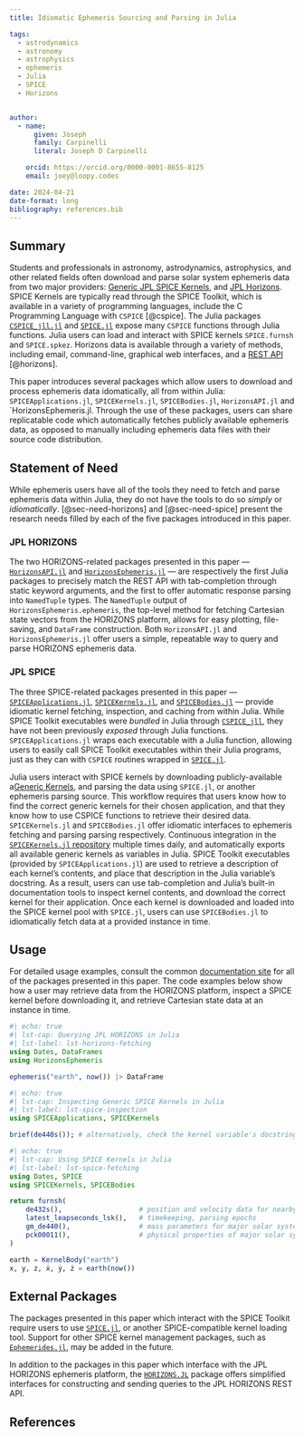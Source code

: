 ```yaml
---
title: Idiomatic Ephemeris Sourcing and Parsing in Julia

tags: 
  - astrodynamics
  - astronomy
  - astrophysics
  - ephemeris
  - Julia
  - SPICE
  - Horizons


author:
  - name:
      given: Joseph
      family: Carpinelli
      literal: Joseph D Carpinelli

    orcid: https://orcid.org/0000-0001-8655-8125
    email: joey@loopy.codes

date: 2024-04-21
date-format: long
bibliography: references.bib
---
```


## Summary {#sec-summary}

Students and professionals in astronomy, astrodynamics, astrophysics, and other 
related fields often download and parse solar system ephemeris data from two 
major providers: 
[Generic JPL SPICE Kernels](https://naif.jpl.nasa.gov/pub/naif/generic_kernels/),
and [JPL Horizons](https://ssd.jpl.nasa.gov/horizons/). SPICE Kernels are 
typically read through the SPICE Toolkit, which is available in a variety of 
programming languages, include the C Programming Language with `CSPICE` [@cspice]. 
The Julia packages [`CSPICE_jll.jl`](https://github.com/JuliaBinaryWrappers/CSPICE_jll.jl) 
and [`SPICE.jl`](https://github.com/JuliaAstro/SPICE.jl) expose many `CSPICE` 
functions through Julia functions. Julia users can load and interact with SPICE 
kernels `SPICE.furnsh` and `SPICE.spkez`. Horizons data is available through
a variety of methods, including email, command-line, graphical web interfaces,
and a [REST API](https://ssd-api.jpl.nasa.gov/doc/horizons.html) [@horizons].

This paper introduces several packages which allow users to download and process 
ephemeris data idomatically, all from within Julia: `SPICEApplications.jl`, 
`SPICEKernels.jl`, `SPICEBodies.jl`, `HorizonsAPI.jl` and `HorizonsEphemeris.jl. 
Through the use of these packages, users can share replicatable code which 
automatically fetches publicly available ephemeris data, as opposed to manually 
including ephemeris data files with their source code distribution. 

## Statement of Need {#sec-need}

While ephemeris users have all of the tools they need to fetch and parse ephemeris
data within Julia, they do not have the tools to do so _simply_ or 
_idiomatically_. [@sec-need-horizons] and [@sec-need-spice] present the research 
needs filled by each of the five packages introduced in this paper. 

### JPL HORIZONS {#sec-need-horizons}

The two HORIZONS-related packages presented in this paper --- 
[`HorizonsAPI.jl`](https://github.com/cadojo/HorizonsAPI.jl)
and [`HorizonsEphemeris.jl`](https://github.com/cadojo/HorizonsEphemeris.jl) ---
are respectively the first Julia packages to precisely match the REST API with
tab-completion through static keyword arguments, and the first to offer 
automatic response parsing into `NamedTuple` types. The `NamedTuple` output of 
`HorizonsEphemeris.ephemeris`, the top-level method for fetching Cartesian state 
vectors from the HORIZONS platform, allows for easy plotting, file-saving, and 
`DataFrame` construction. Both `HorizonsAPI.jl` and `HorizonsEphemeris.jl` offer
users a simple, repeatable way to query and parse HORIZONS ephemeris data. 

### JPL SPICE {#sec-need-spice}

The three SPICE-related packages presented in this paper ---
[`SPICEApplications.jl`](https://github.com/cadojo/SPICEApplications.jl),
[`SPICEKernels.jl`](https://github.com/cadojo/SPICEKernels.jl), and 
[`SPICEBodies.jl`](https://github.com/cadojo/SPICEBodies.jl) --- provide 
idiomatic kernel fetching, inspection, and caching from within Julia. 
While SPICE Toolkit executables were _bundled_ in Julia through 
[`CSPICE_jll`](https://github.com/JuliaBinaryWrappers/CSPICE_jll.jl), they have 
not been previously _exposed_ through Julia functions. `SPICEApplications.jl`
wraps each executable with a Julia function, allowing users to easily call 
SPICE Toolkit executables within their Julia programs, just as they can with 
`CSPICE` routines wrapped in [`SPICE.jl`](https://github.com/JuliaAstro/SPICE.jl).

Julia users interact with SPICE kernels by downloading publicly-available
a[Generic Kernels](https://naif.jpl.nasa.gov/pub/naif/generic_kernels/), and 
parsing the data using `SPICE.jl`, or another ephemeris parsing source. This 
workflow requires that users know how to find the correct generic kernels for 
their chosen application, and that they know how to use CSPICE functions to 
retrieve their desired data. `SPICEKernels.jl` and `SPICEBodies.jl` offer 
idiomatic interfaces to ephemeris fetching and parsing parsing respectively. 
Continuous integration in the 
[`SPICEKernels.jl` repository](https://github.com/cadojo/SPICEKernels.jl) 
multiple times daily, and automatically exports all available generic kernels 
as variables in Julia. SPICE Toolkit executables (provided by 
`SPICEApplications.jl`) are used to retrieve a description of each kernel's
contents, and place that description in the Julia variable's docstring. As a 
result, users can use tab-completion and Julia's built-in documentation tools
to inspect kernel contents, and download the correct kernel for their 
application. Once each kernel is downloaded and loaded into the SPICE kernel pool
with `SPICE.jl`, users can use `SPICEBodies.jl` to idiomatically fetch data at 
a provided instance in time. 

## Usage {#sec-usage}

For detailed usage examples, consult the common 
[documentation site](https://ephemeris.loopy.codes) for all of the packages 
presented in this paper. The code examples below show how a user may retrieve 
data from the HORIZONS platform, inspect a SPICE kernel before downloading it, 
and retrieve Cartesian state data at an instance in time. 

```julia
#| echo: true
#| lst-cap: Querying JPL HORIZONS in Julia 
#| lst-label: lst-horizons-fetching
using Dates, DataFrames
using HorizonsEphemeris

ephemeris("earth", now()) |> DataFrame
```

```julia
#| echo: true
#| lst-cap: Inspecting Generic SPICE Kernels in Julia
#| lst-label: lst-spice-inspection
using SPICEApplications, SPICEKernels

brief(de440s()); # alternatively, check the kernel variable's docstring: @doc(de440s)
```

```julia
#| echo: true
#| lst-cap: Using SPICE Kernels in Julia
#| lst-label: lst-spice-fetching
using Dates, SPICE
using SPICEKernels, SPICEBodies

return furnsh(
    de432s(),                   # position and velocity data for nearby planets
    latest_leapseconds_lsk(),   # timekeeping, parsing epochs
    gm_de440(),                 # mass parameters for major solar system bodies
    pck00011(),                 # physical properties of major solar system bodies
)

earth = KernelBody("earth")
x, y, z, ẋ, ẏ, ż = earth(now())
```

## External Packages

The packages presented in this paper which interact with the SPICE Toolkit 
require users to use [`SPICE.jl`](https://github.com/JuliaAstro/SPICe.jl),
or another SPICE-compatible kernel loading tool. Support for other SPICE
kernel management packages, such as 
[`Ephemerides.jl`](https://github.com/JuliaSpaceMissionDesign/Ephemerides.jl),
may be added in the future. 

In addition to the packages in this paper which interface with the JPL HORIZONS
ephemeris platform, the [`HORIZONS.JL`](https://github.com/PerezHz/HORIZONS.jl)
package offers simplified interfaces for constructing and sending queries to the
JPL HORIZONS REST API. 

## References {#sec-ref}
:::{#refs}
:::